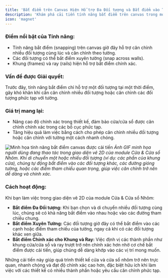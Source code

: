 ```yaml
---
title: 'Bắt điểm trên Canvas Hiện Hỗ trợ Đa Đối tượng và Bắt điểm vào Tường'
description: 'Khám phá cải tiến tính năng bắt điểm trên canvas trong module Cửa & Cửa sổ Nhôm của Jega, hỗ trợ bắt điểm nhiều đối tượng, bắt điểm xuyên tường, và bắt điểm chính xác cho khung và ray.'
icon: 'magnet'
---
```


### Điểm nổi bật của Tính năng:
*   Tính năng bắt điểm (snapping) trên canvas giờ đây hỗ trợ căn chỉnh nhiều đối tượng cùng lúc và căn chỉnh theo tường.
*   Các đối tượng có thể bắt điểm xuyên tường (snap across walls).
*   Khung (frames) và ray (rails) hiện hỗ trợ bắt điểm chính xác.

### Vấn đề được Giải quyết:
Trước đây, tính năng bắt điểm chỉ hỗ trợ một đối tượng tại một thời điểm, gây khó khăn khi cần căn chỉnh nhiều đối tượng hoặc căn chỉnh các đối tượng phức tạp với tường.

### Giá trị mang lại:
*   Nâng cao độ chính xác trong thiết kế, đảm bảo cửa/cửa sổ được căn chỉnh chính xác trong các bố cục phức tạp.
*   Tăng hiệu quả làm việc bằng cách cho phép căn chỉnh nhiều đối tượng hoặc căn chỉnh với tường một cách nhanh chóng.

![Minh họa tính năng bắt điểm canvas được cải tiến](https://3vj-study.3vjia.com/3vj-study/img/teachvideo/d7549cc363624296b0433c7b5028aa69.gif)
*Ảnh GIF minh họa người dùng đang thao tác trong giao diện vẽ 2D của module Cửa & Cửa sổ Nhôm. Khi di chuyển một hoặc nhiều đối tượng (ví dụ: các phần của khung cửa), chúng tự động bắt điểm vào các đối tượng khác, các đường gióng tường, hoặc các điểm tham chiếu quan trọng, giúp việc căn chỉnh trở nên dễ dàng và chính xác.*

### Cách hoạt động:
Khi bạn làm việc trong giao diện vẽ 2D của module Cửa & Cửa sổ Nhôm:
*   **Bắt điểm Đa Đối tượng:** Khi bạn chọn và di chuyển nhiều đối tượng cùng lúc, chúng sẽ có khả năng bắt điểm vào nhau hoặc vào các đường tham chiếu chung.
*   **Bắt điểm Xuyên Tường:** Các đối tượng giờ đây có thể bắt điểm vào các cạnh hoặc điểm tham chiếu của tường, ngay cả khi có các đối tượng khác xen giữa.
*   **Bắt điểm Chính xác cho Khung và Ray:** Việc định vị các thành phần như khung cửa/cửa sổ và ray trượt trở nên chính xác hơn nhờ cơ chế bắt điểm được cải tiến, giúp chúng dễ dàng khớp vào các vị trí mong muốn.

Những cải tiến này giúp quá trình thiết kế cửa và cửa sổ nhôm trở nên trực quan, nhanh chóng và đạt độ chính xác cao hơn, đặc biệt hữu ích khi làm việc với các thiết kế có nhiều thành phần hoặc yêu cầu căn chỉnh phức tạp.
